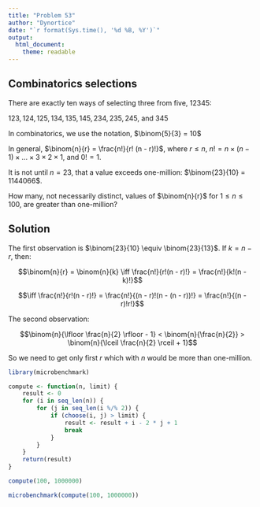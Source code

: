 ```yaml
---
title: "Problem 53"
author: "Dynortice"
date: "`r format(Sys.time(), '%d %B, %Y')`"
output:
  html_document:
    theme: readable
---
```

## Combinatorics selections

There are exactly ten ways of selecting three from five, $12345$:

$123, 124, 125, 134, 135, 145, 234, 235, 245$, and $345$

In combinatorics, we use the notation, $\binom{5}{3} = 10$

In general, $\binom{n}{r} = \frac{n!}{r! (n - r)!}$, where $r \le n$, $n! = n \times (n - 1) \times ... \times 3 \times 2 \times 1$, and $0! = 1$.

It is not until $n = 23$, that a value exceeds one-million: $\binom{23}{10} = 1144066$.

How many, not necessarily distinct, values of $\binom{n}{r}$ for $1 \le n \le 100$, are greater than one-million?

## Solution

The first observation is $\binom{23}{10} \equiv \binom{23}{13}$. If $k = n - r$, then:

$$\binom{n}{r} = \binom{n}{k} \iff \frac{n!}{r!(n - r)!} = \frac{n!}{k!(n - k)!}$$

$$\iff \frac{n!}{r!(n - r)!} = \frac{n!}{(n - r)!(n - (n - r))!} = \frac{n!}{(n - r)!r!}$$

The second observation:

$$\binom{n}{\lfloor \frac{n}{2} \rfloor - 1} < \binom{n}{\frac{n}{2}} > \binom{n}{\lceil \frac{n}{2} \rceil + 1}$$

So we need to get only first $r$ which with $n$ would be more than one-million.
```r
library(microbenchmark)
```
```r
compute <- function(n, limit) {
    result <- 0
    for (i in seq_len(n)) {
        for (j in seq_len(i %/% 2)) {
            if (choose(i, j) > limit) {
                result <- result + i - 2 * j + 1
                break
            }
        }
    }
    return(result)
}
```
```r
compute(100, 1000000)
```
```r
microbenchmark(compute(100, 1000000))
```
